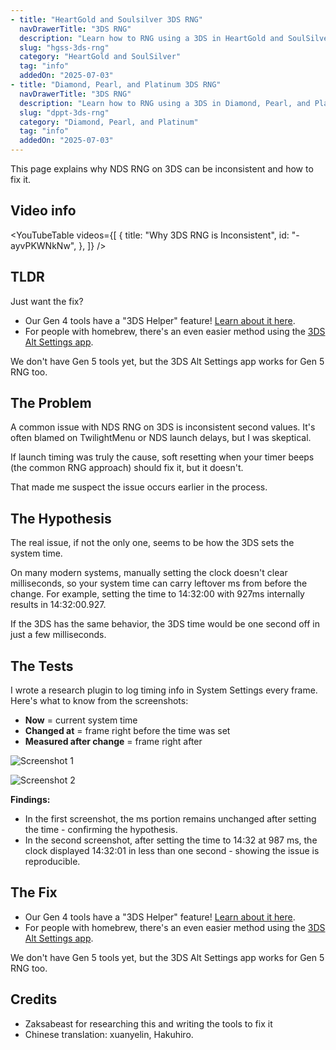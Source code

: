 ```yaml
---
- title: "HeartGold and Soulsilver 3DS RNG"
  navDrawerTitle: "3DS RNG"
  description: "Learn how to RNG using a 3DS in HeartGold and SoulSilver for shiny, high-IV Pokémon."
  slug: "hgss-3ds-rng"
  category: "HeartGold and SoulSilver"
  tag: "info"
  addedOn: "2025-07-03"
- title: "Diamond, Pearl, and Platinum 3DS RNG"
  navDrawerTitle: "3DS RNG"
  description: "Learn how to RNG using a 3DS in Diamond, Pearl, and Platinum for shiny, high-IV Pokémon."
  slug: "dppt-3ds-rng"
  category: "Diamond, Pearl, and Platinum"
  tag: "info"
  addedOn: "2025-07-03"
---
```


<Gist>
  This page explains why NDS RNG on 3DS can be inconsistent and how to fix it.
</Gist>

## Video info

<YouTubeTable
  videos={[
    {
      title: "Why 3DS RNG is Inconsistent",
      id: "-ayvPKWNkNw",
    },
  ]}
/>

## TLDR

Just want the fix?

- Our Gen 4 tools have a "3DS Helper" feature! [Learn about it here](/3ds-helper).
- For people with homebrew, there's an even easier method using the [3DS Alt Settings app](/3ds-alt-settings).

We don't have Gen 5 tools yet, but the 3DS Alt Settings app works for Gen 5 RNG too.

## The Problem

A common issue with NDS RNG on 3DS is inconsistent second values. It's often blamed on TwilightMenu or NDS launch delays, but I was skeptical.

If launch timing was truly the cause, soft resetting when your timer beeps (the common RNG approach) should fix it, but it doesn't.

That made me suspect the issue occurs earlier in the process.

## The Hypothesis

The real issue, if not the only one, seems to be how the 3DS sets the system time.

On many modern systems, manually setting the clock doesn't clear milliseconds, so your system time can carry leftover ms from before the change. For example, setting the time to 14:32:00 with 927ms internally results in 14:32:00.927.

If the 3DS has the same behavior, the 3DS time would be one second off in just a few milliseconds.

## The Tests

I wrote a research plugin to log timing info in System Settings every frame. Here's what to know from the screenshots:

- **Now** = current system time
- **Changed at** = frame right before the time was set
- **Measured after change** = frame right after

![Screenshot 1](/images/3DS/3ds-helper-1.webp)

![Screenshot 2](/images/3DS/3ds-helper-2.webp)

**Findings:**

- In the first screenshot, the ms portion remains unchanged after setting the time - confirming the hypothesis.
- In the second screenshot, after setting the time to 14:32 at 987 ms, the clock displayed 14:32:01 in less than one second - showing the issue is reproducible.

## The Fix

- Our Gen 4 tools have a "3DS Helper" feature! [Learn about it here](/3ds-helper).
- For people with homebrew, there's an even easier method using the [3DS Alt Settings app](/3ds-alt-settings).

We don't have Gen 5 tools yet, but the 3DS Alt Settings app works for Gen 5 RNG too.

## Credits

- Zaksabeast for researching this and writing the tools to fix it
- Chinese translation: xuanyelin, Hakuhiro.
